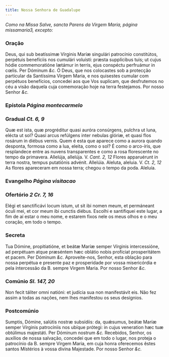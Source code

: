 ```yaml
---
title: Nossa Senhora de Guadalupe
---
```


<em>
  Como na Missa Salve, sancta Parens da Virgem Maria, página missamaria3,
  excepto:
</em>

### Oração

<div class="grid grid-cols-2 gap-5">
  <span class="text-justify">
    Deus, qui sub beatíssimæ Vírginis Maríæ singulári patrocínio constitútos,
    perpétuis benefíciis nos cumulári voluísti: præsta supplícibus tuis; ut
    cujus hódie commemoratióne lætámur in terris, ejus conspéctu perfruámur in
    cœlis. Per Dóminum <em>&c.</em>
  </span>
  <span class="text-justify">
    Ó Deus, que nos colocastes sob a protecção particular da Santíssima Virgem
    Maria, e nos quisestes cumular com perpétuos benefícios, concedei aos que
    Vos suplicam, que desfrutemos no céu a visão daquela cuja comemoração hoje
    na terra festejamos. Por nosso Senhor <em>&c.</em>
  </span>
</div>

### Epístola <em>Página montecarmelo</em>

### Gradual <em>Ct. 6, 9</em>

<div class="grid grid-cols-2 gap-5">
  <span class="text-justify">
    Quæ est ista, quæ progréditur quasi auróra consúrgens, pulchra ut luna,
    elécta ut sol? Quasi arcus refúlgens inter nebulas glóriæ, et quasi flos
    rosárum in diébus vernis.
  </span>
  <span class="text-justify">
    Quem é esta que aparece como a aurora quando desponta, formosa como a lua,
    eleita, como o sol? É como o arco-íris, que resplandece entre as nuvens
    transparentes e como a rosa florescente no tempo da primavera.
  </span>
  <span class="text-justify">
    Allelúja, allelúja. V. <em>Cant. 2, 12</em> Flores apparuérunt in terra
    nostra, tempus putatiónis advénit. Allelúia.
  </span>
  <span class="text-justify">
    Aleluta, aleluia. V. <em>Ct. 2, 12</em> As flores apareceram em nossa terra;
    chegou o tempo da poda. Aleluía.
  </span>
</div>

### Evangelho <em>Página visitacao</em>

### Ofertório <em>2 Cr. 7, 16</em>

<div class="grid grid-cols-2 gap-5">
  <span class="text-justify">
    Elégi et sanctificávi locum istum, ut sit ibi nomen meum, et permáneant
    óculi mei, et cor meum ibi cunctis diébus.
  </span>
  <span class="text-justify">
    Escolhi e santifiquei este lugar, a fim de aí estar o meu nome, e estarem
    fixos nele os meus olhos e o meu coração, em todo o tempo.
  </span>
</div>

### Secreta

<div class="grid grid-cols-2 gap-5">
  <span class="text-justify">
    Tua Dómine, propitiatióne, et beátæ Maríæ semper Vírginis intercessióne, ad
    perpétuam atque præséntem hæc oblátio nobis profíciat prosperitátem et
    pacem. Per Dóminum <em>&c.</em>
  </span>
  <span class="text-justify">
    Aproveite-nos, Senhor, esta oblação para nossa perpétua e presente paz e
    prosperidade por vossa misericórdia e pela íntercessão da B. sempre Virgem
    Maria. Por nosso Senhor <em>&c.</em>
  </span>
</div>

### Comúnio <em>Sl. 147, 20</em>

<div class="grid grid-cols-2 gap-5">
  <span class="text-justify">
    Non fecit táliter omni natióni: et judícia sua non manifestávit eis.
  </span>
  <span class="text-justify">
    Não fez assim a todas as nações, nem lhes manifestou os seus desígnios.
  </span>
</div>

### Postcomúnio

<div class="grid grid-cols-2 gap-5">
  <span class="text-justify">
    Sumptis, Dómine, salútis nostræ subsídiis: da, quǽsumus, beátæ Maríæ semper
    Vírginis patrocíniis nos ubíque prótegi: in cujus veneration hæc tuæ
    obtúlimus majestáti. Per Dóminum nostrum <em>&c.</em>
  </span>
  <span class="text-justify">
    Recebidos, Senhor, os auxílios de nossa salvação, concedei que em todo o
    lugar, nos proteja o patrocínio da B. sempre Virgem Maria, em cuja honra
    oferecemos êstes santos Místérios à vossa divina Majestade. Por nosso Senhor
    <em>&c.</em>
  </span>
</div>
